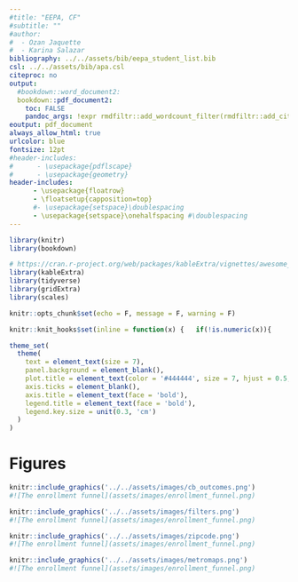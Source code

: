 ```yaml
---
#title: "EEPA, CF"
#subtitle: ""
#author: 
#  - Ozan Jaquette
#  - Karina Salazar
bibliography: ../../assets/bib/eepa_student_list.bib
csl: ../../assets/bib/apa.csl
citeproc: no
output: 
  #bookdown::word_document2:    
  bookdown::pdf_document2:
    toc: FALSE
    pandoc_args: !expr rmdfiltr::add_wordcount_filter(rmdfiltr::add_citeproc_filter(args = NULL))
eoutput: pdf_document
always_allow_html: true
urlcolor: blue
fontsize: 12pt
#header-includes:
#      - \usepackage{pdflscape}
#      - \usepackage{geometry}
header-includes:
      - \usepackage{floatrow}
      - \floatsetup{capposition=top}
      #- \usepackage{setspace}\doublespacing
      - \usepackage{setspace}\onehalfspacing #\doublespacing
---
```


```r
library(knitr)
library(bookdown)

# https://cran.r-project.org/web/packages/kableExtra/vignettes/awesome_table_in_pdf.pdf
library(kableExtra)
library(tidyverse)
library(gridExtra)
library(scales)

knitr::opts_chunk$set(echo = F, message = F, warning = F)

knitr::knit_hooks$set(inline = function(x) {   if(!is.numeric(x)){     x   }else{    prettyNum(round(x,2), big.mark=",")    } })

theme_set(
  theme(
    text = element_text(size = 7),
    panel.background = element_blank(),
    plot.title = element_text(color = '#444444', size = 7, hjust = 0.5, face = 'bold'),
    axis.ticks = element_blank(),
    axis.title = element_text(face = 'bold'),
    legend.title = element_text(face = 'bold'),
    legend.key.size = unit(0.3, 'cm')
  )
)
```


# Figures


```r
knitr::include_graphics('../../assets/images/cb_outcomes.png')
#![The enrollment funnel](assets/images/enrollment_funnel.png)
```

```r
knitr::include_graphics('../../assets/images/filters.png')
#![The enrollment funnel](assets/images/enrollment_funnel.png)
```


```r
knitr::include_graphics('../../assets/images/zipcode.png')
#![The enrollment funnel](assets/images/enrollment_funnel.png)
```

```r
knitr::include_graphics('../../assets/images/metromaps.png')
#![The enrollment funnel](assets/images/enrollment_funnel.png)
```


